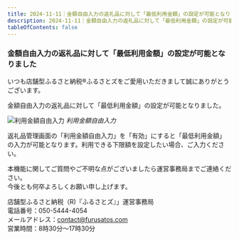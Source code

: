 ```yaml
---
title: 2024-11-11｜金額自由入力の返礼品に対して「最低利用金額」の設定が可能となりました
description: 2024-11-11｜金額自由入力の返礼品に対して「最低利用金額」の設定が可能となりました
tableOfContents: false
---
```


### 金額自由入力の返礼品に対して「最低利用金額」の設定が可能となりました  

いつも店舗型ふるさと納税®ふるさとズをご愛用いただきまして誠にありがとうございます。  


金額自由入力の返礼品に対して「最低利用金額」の設定が可能となりました。  

![利用金額自由入力](../../../assets/images/2024-11-11_01.png)
*利用金額自由入力*

返礼品管理画面の「利用金額自由入力」を「有効」にすると「最低利用金額」の入力が可能となります。利用できる下限額を設定したい場合、ご入力ください。  


本機能に関してご質問やご不明な点がございましたら運営事務局までご連絡ください。  
今後とも何卒よろしくお願い申し上げます。  

店舗型ふるさと納税（R)『ふるさとズ』」運営事務局  
電話番号：050-5444-4054  
メールアドレス：contact@furusatos.com  
営業時間：8時30分～17時30分  


<LinkCard
  title="関連コンテンツ｜返礼品管理"
  href="/lg/product/"
/>